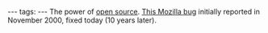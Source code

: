 ---
tags:
---
<irony>The power of [[open source]]. [https://bugzilla.mozilla.org/show_bug.cgi?id=59314 This Mozilla bug] initially reported in November 2000, fixed today (10 years later).</irony>
